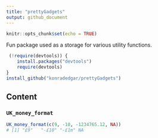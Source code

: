 ```yaml
---
title: "prettyGadgets"
output: github_document
---
```


```r
knitr::opts_chunk$set(echo = TRUE)
```

Fun package used as a storage for various utility functions. 

```r
 (!require(devtools)) {
    install.packages("devtools")
    require(devtools)
}
install_github("konradedgar/prettyGadgets")
```

## Content

### `UK_money_format`
```r
UK_money_format(c(9, -10, -1234765.12, NA))
# [1] "£9"   "-£10" "-£1m" NA
```
